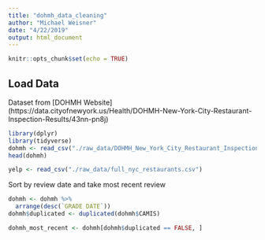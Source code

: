 ```yaml
---
title: "dohmh_data_cleaning"
author: "Michael Weisner"
date: "4/22/2019"
output: html_document
---
```


```r
knitr::opts_chunk$set(echo = TRUE)
```

## Load Data
Dataset from [DOHMH Website] (https://data.cityofnewyork.us/Health/DOHMH-New-York-City-Restaurant-Inspection-Results/43nn-pn8j)

```r
library(dplyr)
library(tidyverse)
dohmh <- read_csv("./raw_data/DOHMH_New_York_City_Restaurant_Inspection_Results.csv")
head(dohmh)

yelp <- read_csv("./raw_data/full_nyc_restaurants.csv")
```

Sort by review date and take most recent review
```r
dohmh <- dohmh %>%
  arrange(desc(`GRADE DATE`))
dohmh$duplicated <- duplicated(dohmh$CAMIS)

dohmh_most_recent <- dohmh[dohmh$duplicated == FALSE, ]
```

















